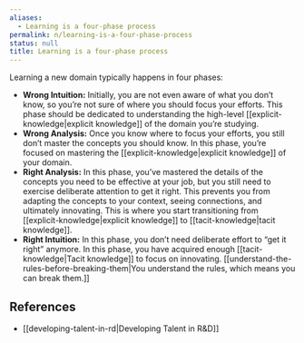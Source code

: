 ```yaml
---
aliases:
  - Learning is a four-phase process
permalink: n/learning-is-a-four-phase-process
status: null
title: Learning is a four-phase process
---
```

Learning a new domain typically happens in four phases:

- **Wrong Intuition:** Initially, you are not even aware of what you don’t know, so you’re not sure of where you should focus your efforts. This phase should be dedicated to understanding the high-level [[explicit-knowledge|explicit knowledge]] of the domain you’re studying.
- **Wrong Analysis:** Once you know where to focus your efforts, you still don’t master the concepts you should know. In this phase, you’re focused on mastering the [[explicit-knowledge|explicit knowledge]] of your domain.
- **Right Analysis:** In this phase, you’ve mastered the details of the concepts you need to be effective at your job, but you still need to exercise deliberate attention to get it right. This prevents you from adapting the concepts to your context, seeing connections, and ultimately innovating. This is where you start transitioning from [[explicit-knowledge|explicit knowledge]] to [[tacit-knowledge|tacit knowledge]].
- **Right Intuition:** In this phase, you don’t need deliberate effort to “get it right” anymore. In this phase, you have acquired enough [[tacit-knowledge|Tacit knowledge]] to focus on innovating. [[understand-the-rules-before-breaking-them|You understand the rules, which means you can break them.]]

## References

- [[developing-talent-in-rd|Developing Talent in R&D]]
